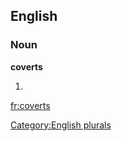 ==English==

===Noun===
'''coverts'''

# {{plural of|[[covert]]}}

[[Category:English plurals]]

[[fr:coverts]]